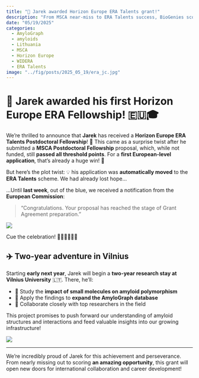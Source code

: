 ```yaml
---
title: "🎉 Jarek awarded Horizon Europe ERA Talents grant!"
description: "From MSCA near-miss to ERA Talents success, BioGenies score again! 🇪🇺💪 . Next stop: Life Sciences Center at Vilnius University"
date: "05/19/2025"
categories:
  - AmyloGraph
  - amyloids
  - Lithuania
  - MSCA
  - Horizon Europe
  - WIDERA
  - ERA Talents
image: "../fig/posts/2025_05_19/era_jc.jpg"
---
```


# 🚀 Jarek awarded his first Horizon Europe ERA Fellowship! 🇪🇺🎓

We're thrilled to announce that **Jarek** has received a **Horizon Europe ERA Talents Postdoctoral Fellowship**! 🌟 This came as a surprise twist after he submitted a **MSCA Postdoctoral Fellowship** proposal, which, while not funded, still **passed all threshold points**. For a **first European-level application**, that’s already a huge win! 💪

But here's the plot twist: 💡 his application was **automatically moved** to the **ERA Talents** scheme. We had already lost hope...

...Until **last week**, out of the blue, we received a notification from the **European Commission**: 

> "Congratulations. Your proposal has reached the stage of Grant Agreement preparation."

![](../fig/posts/2025_05_19/ss_era.png)

Cue the celebration! 🎊🥳🎊🥳🎊🥳

## ✈️ Two-year adventure in Vilnius

Starting **early next year**, Jarek will begin a **two-year research stay at Vilnius University** 🇱🇹. There, he’ll:

- 🔬 Study the **impact of small molecules on amyloid polymorphism**  
- 🧩 Apply the findings to **expand the AmyloGraph database**  
- 🤝 Collaborate closely with top researchers in the field 

This project promises to push forward our understanding of amyloid structures and interactions and feed valuable insights into our growing infrastructure!

![](../fig/posts/2025_05_19/era_jc.jpg)

---

We're incredibly proud of Jarek for this achievement and perseverance. From nearly missing out to scoring **an amazing opportunity**, this grant will open new doors for international collaboration and career development!
